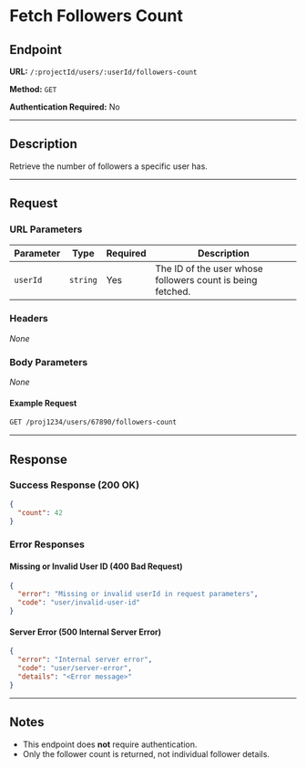 # Fetch Followers Count

## Endpoint

**URL:** `/:projectId/users/:userId/followers-count`

**Method:** `GET`

**Authentication Required:** No

---

## Description

Retrieve the number of followers a specific user has.

---

## Request

### URL Parameters

| Parameter | Type     | Required | Description                                                |
| --------- | -------- | -------- | ---------------------------------------------------------- |
| `userId`  | `string` | Yes      | The ID of the user whose followers count is being fetched. |

### Headers

_None_

### Body Parameters

_None_

#### Example Request

```sh
GET /proj1234/users/67890/followers-count
```

---

## Response

### Success Response (200 OK)

```json
{
  "count": 42
}
```

### Error Responses

#### Missing or Invalid User ID (400 Bad Request)

```json
{
  "error": "Missing or invalid userId in request parameters",
  "code": "user/invalid-user-id"
}
```

#### Server Error (500 Internal Server Error)

```json
{
  "error": "Internal server error",
  "code": "user/server-error",
  "details": "<Error message>"
}
```

---

## Notes

- This endpoint does **not** require authentication.
- Only the follower count is returned, not individual follower details.
